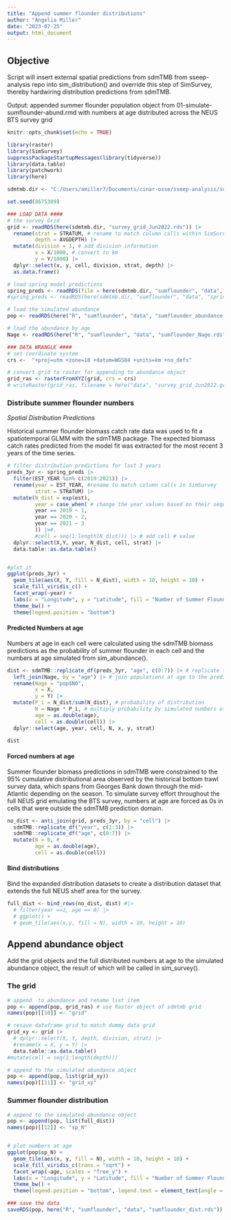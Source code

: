 ```yaml
---
title: "Append summer flounder distributions"
author: "Angelia Miller"
date: "2023-07-25"
output: html_document
---
```


## Objective 
Script will insert external spatial predictions from sdmTMB from sseep-analysis repo into sim_distribution() and override this step of SimSurvey, thereby hardwiring distribution predictions from sdmTMB. 

Output: appended summer flounder population object from 01-simulate-sumflounder-abund.rmd with numbers at age distributed across the NEUS BTS survey grid 


```r
knitr::opts_chunk$set(echo = TRUE)

library(raster)
library(SimSurvey)
suppressPackageStartupMessages(library(tidyverse))
library(data.table)
library(patchwork)
library(here)

sdmtmb.dir <- "C:/Users/amiller7/Documents/cinar-osse/sseep-analysis/sdmtmb"

set.seed(8675309)
```


```r
### LOAD DATA ####
# the survey Grid
grid <- readRDS(here(sdmtmb.dir, "survey_grid_Jun2022.rds")) |>
  rename(strat = STRATUM, # rename to match column calls within SimSurvey functions
         depth = AVGDEPTH) |>
  mutate(division = 1, # add division information
         x = X/1000, # convert to km
         y = Y/1000) |>
  dplyr::select(x, y, cell, division, strat, depth) |>
  as.data.frame()

# load spring model predictions
spring_preds <- readRDS(file = here(sdmtmb.dir, "sumflounder", "data", "spring_predictions.rds"))
#spring_preds <- readRDS(here(sdmtmb.dir, "sumflounder", "data", "spring_projects.rds"))

# load the simulated abundance
pop <- readRDS(here("R", "sumflounder", "data", "sumflounder_abundance.rds"))

# load the abundance by age
Nage <- readRDS(here("R", "sumflounder", "data", "sumflounder_Nage.rds"))

### DATA WRANGLE ####
# set coordinate system
crs <-  "+proj=utm +zone=18 +datum=WGS84 +units=km +no_defs"

# convert grid to raster for appending to abundance object
grid_ras <- rasterFromXYZ(grid, crs = crs)
# writeRaster(grid_ras, filename = here("data", "survey_grid_Jun2022.grd"))
```

### Distribute summer flounder numbers 

_Spatial Distribution Predictions_ 

Historical summer flounder biomass catch rate data was used to fit a spatiotemporal GLMM with the sdmTMB package. The expected biomass catch rates predicted from the model fit was extracted for the most recent 3 years of the time series. 
```r
# filter distribution predictions for last 3 years
preds_3yr <- spring_preds |>
  filter(EST_YEAR %in% c(2019:2021)) |>
  rename(year = EST_YEAR, #rename to match column calls in SimSurvey
         strat = STRATUM) |>
  mutate(N_dist = exp(est),
         year = case_when( # change the year values based on their sequence 
         year == 2019 ~ 1,
         year == 2020 ~ 2,
         year == 2021 ~ 3
         )) |>#,
         #cell = seq(1:length(N_dist))) |> # add cell # value 
  dplyr::select(X,Y, year, N_dist, cell, strat) |>
  data.table::as.data.table()


#plot it
ggplot(preds_3yr) +
  geom_tile(aes(X, Y, fill = N_dist), width = 10, height = 10) +
  scale_fill_viridis_c() +
  facet_wrap(~year) +
  labs(x = "Longitude", y = "Latitude", fill = "Number of Summer Flounder") +
  theme_bw() +
  theme(legend.position = "bottom")

```

#### Predicted Numbers at age

Numbers at age in each cell were calculated using the sdmTMB biomass predictions as the probability of summer flounder in each cell and the numbers at age simulated from sim_abundance(). 
```r
dist <- sdmTMB::replicate_df(preds_3yr, "age", c(0:7)) |> # replicate the predictions over each age, so there are distributions for each age
  left_join(Nage, by = "age") |> # join populations at age to the predictions
  rename(Nage = "pop$N0",
         x = X,
         y = Y) |>
  mutate(P_i = N_dist/sum(N_dist), # probability of distribution
         N = Nage * P_i, # multiply probability by simulated numbers of age
         age = as.double(age),
         cell = as.double(cell)) |>
  dplyr::select(age, year, cell, N, x, y, strat)

dist
```

#### Forced numbers at age

Summer flounder biomass predictions in sdmTMB were constrained to the 95% cumulative distributional area observed by the historical bottom trawl survey data, which spans from Georges Bank down through the mid-Atlantic depending on the season. To simulate survey effort throughout the full NEUS grid emulating the BTS survey, numbers at age are forced as 0s in cells that were outside the sdmTMB prediction domain. 
```r
no_dist <- anti_join(grid, preds_3yr, by = "cell") |>
  sdmTMB::replicate_df("year", c(1:3)) |>
  sdmTMB::replicate_df("age", c(0:7)) |>
  mutate(N = 0, #
         age = as.double(age),
         cell = as.double(cell)) 
```

#### Bind distributions

Bind the expanded distribution datasets to create a distribution dataset that extends the full NEUS shelf area for the survey.
```r
full_dist <- bind_rows(no_dist, dist) #|>
  # filter(year ==1, age == 0) |>
  # ggplot() +
  # geom_tile(aes(x,y, fill = N), width = 10, height = 10)
```


## Append abundance object

Add the grid objects and the full distributed numbers at age to the simulated abundance object, the result of which will be called in sim_survey(). 

### The grid 
```r
# append  to abundance and rename list item
pop <- append(pop, grid_ras) # use Raster object of sdmtmb grid
names(pop)[[10]] <- "grid"

# resave dataframe grid to match dummy data grid
grid_xy <- grid |>
  # dplyr::select(X, Y, depth, division, strat) |>
  #rename(x = X, y = Y) |>
  data.table::as.data.table()
#mutate(cell = seq(1:length(depth)))

# append to the simulated abundance object
pop <- append(pop, list(grid_xy))
names(pop)[[11]] <- "grid_xy"

```


### Summer flounder distribution
```r
# append to the simulated abundance object
pop <- append(pop, list(full_dist))
names(pop)[[12]] <- "sp_N"


# plot numbers at age
ggplot(pop$sp_N) +
  geom_tile(aes(x, y, fill = N), width = 10, height = 10) +
  scale_fill_viridis_c(trans = "sqrt") +
  facet_wrap(~age, scales = "free_y") +
  labs(x = "Longitude", y = "Latitude", fill = "Number of Summer Flounder") +
  theme_bw() +
  theme(legend.position = "bottom", legend.text = element_text(angle = 45))

```


```r
### save the data
saveRDS(pop, here("R", "sumflounder", "data", "sumflounder_dist.rds"))

```

